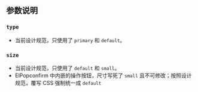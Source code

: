 
<Meta of={ButtonStories} />

## 参数说明

### `type`

* 当前设计规范，只使用了 `primary` 和 `default`。


### `size`

* 当前设计规范，只使用了 `default` 和 `small`。
* ElPopconfirm 中内嵌的操作按钮，尺寸写死了 `small` 且不可修改；按照设计规范，覆写 CSS 强制统一成 `default`